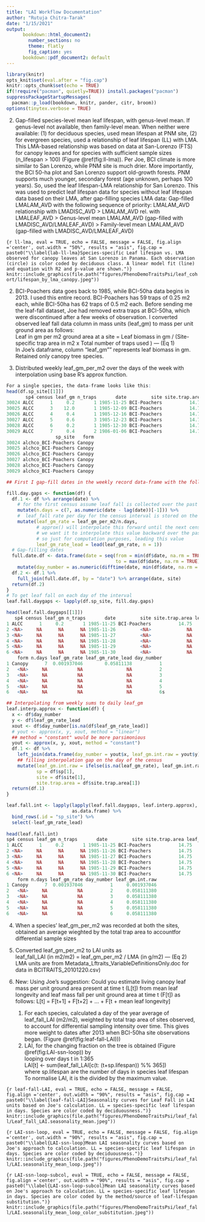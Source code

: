 ```yaml
---
title: "LAI Workflow Documentation"
author: "Rutuja Chitra-Tarak"
date: "1/15/2021"
output:
      bookdown::html_document2:
        number_sections: no
        theme: flatly
        fig_caption: yes
      bookdown::pdf_document2: default
---
```

```r
library(knitr)
opts_knit$set(eval.after = "fig.cap")
knitr::opts_chunk$set(echo = TRUE)
if(!require("pacman", quietly=TRUE)) install.packages("pacman")
suppressPackageStartupMessages(
  pacman::p_load(bookdown, knitr, pander, citr, broom))
options(tinytex.verbose = TRUE)
```

2. Gap-filled species-level mean leaf lifespan, with genus-level mean. If genus-level not available, then family-level mean. When neither were available: (1) for deciduous species, used mean lifespan at PNM site, (2) for evergreen species, used a relationship of leaf lifespan (LL) with LMA. This LMA-based relationship was based on data at San-Lorenzo (FTS) for canopy leaves and for species with sufficient sample sizes (n_lifespan > 100) (Figure \@ref(fig:ll-lma)). Per Joe, BCI climate is more similar to San Lorenzo, while PNM site is much drier. More importantly, the BCI 50-ha plot and San Lorenzo support old-growth forests. PNM supports much younger, secondary forest (age unknown, perhaps 100 years). So, used the leaf lifespan-LMA relationship for San Lorenzo. This was used to predict leaf lifespan data for species without leaf lifespan data based on their LMA, after gap-filling species LMA data:
    Gap-filled LMALAM_AVD with the following sequence of priority: 
    LMALAM_AVD relationship with LMADISC_AVD > LMALAM_AVD rel. with LMALEAF_AVD > Genus-level mean LMALAM_AVD (gap-filled with LMADISC_AVD/LMALEAF_AVD) > Family-level mean LMALAM_AVD (gap-filled with LMADISC_AVD/LMALEAF_AVD)

```{r ll-lma, eval = TRUE, echo = FALSE, message = FALSE, fig.align ='center', out.width = "50%", results = "asis", fig.cap = paste0("\\label{lab-ll-lma}Species-specific Leaf lifespan vs. LMA observed for canopy leaves at San Lorenzo in Panama. Each observation (circle) is color coded by deciduous class. A linear model fit (line) and equation with R2 and p-value are shown.")}
knitr::include_graphics(file.path("figures/PhenoDemoTraitsPsi/leaf_cohort/lifespan_by_lma_canopy.jpeg"))
```

2. BCI-Poachers data goes back to 1985, while BCI-50ha data begins in 2013. I used this entire record. BCI-Poachers has 59 traps of 0.25 m2 each, while BCI-50ha has 62 traps of 0.5 m2 each. Before sending me the leaf-fall dataset, Joe had removed extra traps at BCI-50ha, which were discontinued after a few weeks of observation. I converted observed leaf fall data column in mass units (leaf_gm) to mass per unit ground area as follows:  
    Leaf in gm per m2 ground area at a site = Leaf biomass in gm / (Site-specific trap area in m2 x Total number of traps used ) --- (Eq 1)  
    In Joe's dataframe, column "leaf_gm"" represents leaf biomass in gm.
    Retained only canopy tree species.

3. Distributed weekly leaf_gm_per_m2 over the days of the week with interpolation using base R's approx function.
```r
For a single species, the data-frame looks like this: 
head(df.sp_site[[1]])
       sp4 census leaf_gm n_traps       date         site site.trap.area leaf_gm_per_m2     sp
30024 ALCC      1     0.2       1 1985-11-25 BCI-Poachers          14.75     0.01355932 alchco
30025 ALCC      3    12.0       1 1985-12-09 BCI-Poachers          14.75     0.81355932 alchco
30026 ALCC      4     0.4       1 1985-12-16 BCI-Poachers          14.75     0.02711864 alchco
30027 ALCC      5     0.6       3 1985-12-23 BCI-Poachers          14.75     0.04067797 alchco
30028 ALCC      6     0.2       1 1985-12-30 BCI-Poachers          14.75     0.01355932 alchco
30029 ALCC      7     0.4       2 1986-01-06 BCI-Poachers          14.75     0.02711864 alchco
                  sp_site   form
30024 alchco_BCI-Poachers Canopy
30025 alchco_BCI-Poachers Canopy
30026 alchco_BCI-Poachers Canopy
30027 alchco_BCI-Poachers Canopy
30028 alchco_BCI-Poachers Canopy
30029 alchco_BCI-Poachers Canopy

## First I gap-fill dates in the weekly record data-frame with the following function:

fill.day.gaps <- function(df) {
  df.1 <- df %>% arrange(date) %>%
    # for the first census assume leaf fall is collected over the past week
    mutate(n.days = c(7, as.numeric(date - lag(date))[-1])) %>%
    #  leaf_fall rate per day for the census interval is stored on the day of the census:
    mutate(leaf_gm_rate = leaf_gm_per_m2/n.days,
           # approx() will interpolate this forward until the next census,
           # we want it to interpolate this value backward over the past census interval,
           # so just for computation purposes, leading this value
           leaf_gm_rate_lead = lead(leaf_gm_rate, n = 1))
  # Gap-filling dates
  full.date.df <- data.frame(date = seq(from = min(df$date, na.rm = TRUE),
                                        to = max(df$date, na.rm = TRUE), by = 1)) %>%
    mutate(day_number = as.numeric(difftime(date, min(df$date, na.rm = TRUE) - 1)))
  df.2 <- df.1 %>%
    full_join(full.date.df, by = "date") %>% arrange(date, site)
  return(df.2)
}
# To get leaf fall on each day of the interval
leaf.fall.daygaps <- lapply(df.sp_site, fill.day.gaps)

head(leaf.fall.daygaps[[1]])
   sp4 census leaf_gm n_traps       date         site site.trap.area leaf_gm_per_m2     sp             sp_site
1 ALCC      1     0.2       1 1985-11-25 BCI-Poachers          14.75     0.01355932 alchco alchco_BCI-Poachers
2 <NA>     NA      NA      NA 1985-11-26         <NA>             NA             NA   <NA>                <NA>
3 <NA>     NA      NA      NA 1985-11-27         <NA>             NA             NA   <NA>                <NA>
4 <NA>     NA      NA      NA 1985-11-28         <NA>             NA             NA   <NA>                <NA>
5 <NA>     NA      NA      NA 1985-11-29         <NA>             NA             NA   <NA>                <NA>
6 <NA>     NA      NA      NA 1985-11-30         <NA>             NA             NA   <NA>                <NA>
    form n.days leaf_gm_rate leaf_gm_rate_lead day_number
1 Canopy      7  0.001937046        0.05811138          1
2   <NA>     NA           NA                NA          2
3   <NA>     NA           NA                NA          3
4   <NA>     NA           NA                NA          4
5   <NA>     NA           NA                NA          5
6   <NA>     NA           NA                NA          6s    

## Interpolating from weekly sums to daily leaf_gm
leaf.interp.approx <- function(df) {
  x <- df$day_number
  y <- df$leaf_gm_rate_lead
  xout <- df$day_number[is.na(df$leaf_gm_rate_lead)]
  # yout <- approx(x, y, xout, method = "linear")
  ## method = "constant" would be more parsimonious
  yout <- approx(x, y, xout, method = "constant")
  df.1 <- df %>%
    left_join(data.frame(day_number = yout$x, leaf_gm.int.raw = yout$y), by = "day_number") %>%
    ## filling interpolation gap on the day of the census
    mutate(leaf_gm.int.raw = ifelse(is.na(leaf_gm_rate), leaf_gm.int.raw, leaf_gm_rate),
           sp = df$sp[1],
           site = df$site[1],
           site.trap.area = df$site.trap.area[1])
  return(df.1)
}

leaf.fall.int <- lapply(lapply(leaf.fall.daygaps, leaf.interp.approx),
                        as.data.frame) %>%
  bind_rows(.id = "sp_site") %>%
  select(-leaf_gm_rate_lead) 
  
head(leaf.fall.int)
sp4 census leaf_gm n_traps       date         site site.trap.area leaf_gm_per_m2     sp             sp_site
1 ALCC      1     0.2       1 1985-11-25 BCI-Poachers          14.75     0.01355932 alchco alchco_BCI-Poachers
2 <NA>     NA      NA      NA 1985-11-26 BCI-Poachers          14.75             NA alchco alchco_BCI-Poachers
3 <NA>     NA      NA      NA 1985-11-27 BCI-Poachers          14.75             NA alchco alchco_BCI-Poachers
4 <NA>     NA      NA      NA 1985-11-28 BCI-Poachers          14.75             NA alchco alchco_BCI-Poachers
5 <NA>     NA      NA      NA 1985-11-29 BCI-Poachers          14.75             NA alchco alchco_BCI-Poachers
6 <NA>     NA      NA      NA 1985-11-30 BCI-Poachers          14.75             NA alchco alchco_BCI-Poachers
    form n.days leaf_gm_rate day_number leaf_gm.int.raw
1 Canopy      7  0.001937046          1     0.001937046
2   <NA>     NA           NA          2     0.058111380
3   <NA>     NA           NA          3     0.058111380
4   <NA>     NA           NA          4     0.058111380
5   <NA>     NA           NA          5     0.058111380
6   <NA>     NA           NA          6     0.058111380
  ```

4. When a species' leaf_gm_per_m2 was recorded at both the sites, obtained an average wieghted by the total trap area to accountfor differential sample sizes

5. Converted leaf_gm_per_m2 to LAI units as   
    leaf_fall_LAI (in m2/m2) = leaf_gm_per_m2 / LMA (in g/m2) --- (Eq 2)  
    LMA units are from Metadata_Lftraits_VariableDefinitionsOnly.doc for data in BCITRAITS_20101220.csv)

6. New: Using Joe's suggestion: Could you estimate living canopy leaf mass per unit ground area present at time t (L[t]) from mean leaf longevity and leaf mass fall per unit ground area at time t (F[t]) as follows:  L[t] = F[t+1] + F[t+2] + … + F[t + mean leaf longevity]

    1. For each species, calculated a day of the year average of leaf_fall_LAI (m2/m2), weighted by total trap area of sites observed, to account for differential sampling intensity over time. This gives more weight to dates after 2013 when BCI-50ha site observations began. (Figure \@ref(fig:leaf-fall-LAI))) 
    2. LAI, for the changing fraction on the tree is obtained (Figure \@ref(fig:LAI-ssn-loop)) by   
    looping over days t in 1:365   
    LAI[t] <- sum(leaf_fall_LAI[c(t: (t+sp.lifespan)) %% 365])  
    where sp.lifespan are the number of days in species leaf lifespan  
    To normalise LAI, it is the divided by the maximum value.  


```{r leaf-fall-LAI, eval = TRUE, echo = FALSE, message = FALSE, fig.align ='center', out.width = "90%", results = "asis", fig.cap = paste0("\\label{leaf-fall-LAI}Seasonality curves for Leaf Fall in LAI units based on Joe's calculation. LL = species-specific leaf lifespan in days. Species are color coded by deciduousness.")}
knitr::include_graphics(file.path("figures/PhenoDemoTraitsPsi/leaf_fall/Leaf_fall_LAI.seasonality_mean.jpeg"))
```

```{r LAI-ssn-loop, eval = TRUE, echo = FALSE, message = FALSE, fig.align ='center', out.width = "90%", results = "asis", fig.cap = paste0("\\label{LAI-ssn-loop}Mean LAI seasonality curves based on Joe's approach to calculation. LL = species-specific leaf lifespan in days. Species are color coded by deciduousness.")}
knitr::include_graphics(file.path("figures/PhenoDemoTraitsPsi/leaf_fall/LAI.seasonality_mean_loop.jpeg"))
```


```{r LAI-ssn-loop-subcol, eval = TRUE, echo = FALSE, message = FALSE, fig.align ='center', out.width = "90%", results = "asis", fig.cap = paste0("\\label{LAI-ssn-loop-subcol}Mean LAI seasonality curves based on Joe's approach to calculation. LL = species-specific leaf lifespan in days. Species are color coded by the method/source of leaf-lifespan substitution.")}
knitr::include_graphics(file.path("figures/PhenoDemoTraitsPsi/leaf_fall/LAI.seasonality_mean_loop_color_substitution.jpeg"))
```
